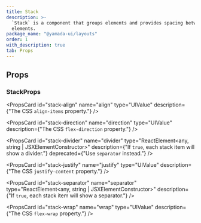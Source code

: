 ```yaml
---
title: Stack
description: >-
  `Stack` is a component that groups elements and provides spacing between child
  elements.
package_name: "@yamada-ui/layouts"
order: 1
with_description: true
tab: Props
---
```


## Props

### StackProps

<PropsCard
  id="stack-align"
  name="align"
  type="UIValue<AlignItems>"
  description={"The CSS `align-items` property."}
/>

<PropsCard
  id="stack-direction"
  name="direction"
  type="UIValue<FlexDirection>"
  description={"The CSS `flex-direction` property."}
/>

<PropsCard
  id="stack-divider"
  name="divider"
  type="ReactElement<any, string | JSXElementConstructor<any>>"
  description={"If `true`, each stack item will show a divider."}
  deprecated={"Use `separator` instead."}
/>

<PropsCard
  id="stack-justify"
  name="justify"
  type="UIValue<JustifyContent>"
  description={"The CSS `justify-content` property."}
/>

<PropsCard
  id="stack-separator"
  name="separator"
  type="ReactElement<any, string | JSXElementConstructor<any>>"
  description={"If `true`, each stack item will show a separator."}
/>

<PropsCard
  id="stack-wrap"
  name="wrap"
  type="UIValue<FlexWrap>"
  description={"The CSS `flex-wrap` property."}
/>
